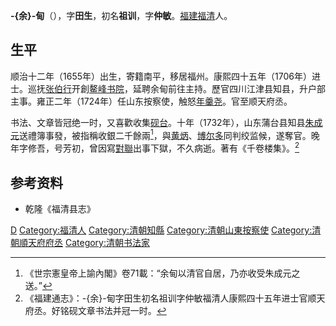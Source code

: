 '''-{余}-甸'''（{{bd|1655年||？|catIdx=Y余}}），字'''田生'''，初名'''祖训'''，字'''仲敏'''。[[福建|福建]][[福清|福清]]人。

== 生平 ==
顺治十二年（1655年）出生，寄籍南平，移居福州。康熙四十五年（1706年）进士。巡抚[[张伯行|张伯行]]开創[[鳌峰书院|鳌峰书院]]，延聘余甸前往主持。歷官四川江津县知县，升户部主事。雍正二年（1724年）任山东按察使，触怒[[年羹尧|年羹尧]]。官至顺天府丞。

书法、文章皆冠绝一时，又喜歡收集[[砚台|砚台]]。十年（1732年），山东蒲台县知县[[朱成元|朱成元]]送禮簿事發，被指稱收銀二千餘兩<ref>《世宗憲皇帝上諭內閣》卷71載：“余甸以清官自居，乃亦收受朱成元之送。”</ref>，與[[黄炳|黄炳]]、[[博尔多|博尔多]]同判绞监候，遂奪官。晚年字修吾，号芳初，曾因寫[[對聯|對聯]]出事下獄，不久病逝。著有《千卷楼集》。<ref>《福建通志》：-{余}-甸字田生初名祖训字仲敏福清人康熙四十五年进士官顺天府丞。好铭砚文章书法并冠一时。</ref>

== 参考资料 ==
{{reflist}}
* 乾隆《福清县志》

{{康熙四十五年丙戌科殿試金榜}}

{{Authority control}}

{{DEFAULTSORT:Yu余}}
[[Category:余姓|D]]
[[Category:福清人|Category:福清人]]
[[Category:清朝知縣|Category:清朝知縣]]
[[Category:清朝山東按察使|Category:清朝山東按察使]]
[[Category:清朝順天府府丞|Category:清朝順天府府丞]]
[[Category:清朝书法家|Category:清朝书法家]]